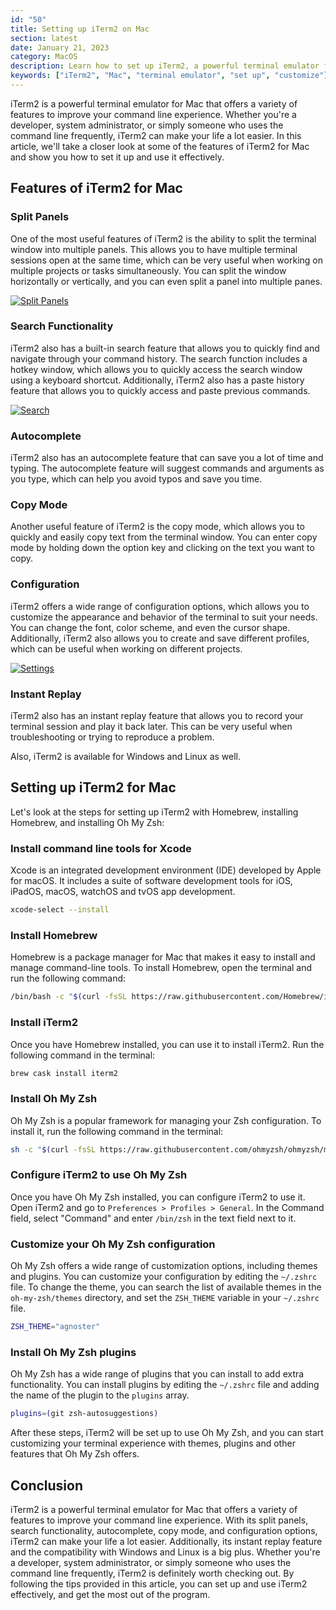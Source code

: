 ```yaml
---
id: "50"
title: Setting up iTerm2 on Mac
section: latest
date: January 21, 2023
category: MacOS
description: Learn how to set up iTerm2, a powerful terminal emulator for Mac, and customize it to suit your needs.
keywords: ["iTerm2", "Mac", "terminal emulator", "set up", "customize"]
---
```


iTerm2 is a powerful terminal emulator for Mac that offers a variety of features to improve your command line experience. Whether you're a developer, system administrator, or simply someone who uses the command line frequently, iTerm2 can make your life a lot easier. In this article, we'll take a closer look at some of the features of iTerm2 for Mac and show you how to set it up and use it effectively.


## Features of iTerm2 for Mac

### Split Panels

One of the most useful features of iTerm2 is the ability to split the terminal window into multiple panels. This allows you to have multiple terminal sessions open at the same time, which can be very useful when working on multiple projects or tasks simultaneously. You can split the window horizontally or vertically, and you can even split a panel into multiple panes.

<a href="https://res.cloudinary.com/deihopdzq/image/upload/v1674308606/itsygankov.com/iTerm2/SplitPanels_skrkgw.jpg" target="_blank">
  <img src="https://res.cloudinary.com/deihopdzq/image/upload/v1674308606/itsygankov.com/iTerm2/SplitPanels_skrkgw.jpg" alt="Split Panels" />
</a>

### Search Functionality

iTerm2 also has a built-in search feature that allows you to quickly find and navigate through your command history. The search function includes a hotkey window, which allows you to quickly access the search window using a keyboard shortcut. Additionally, iTerm2 also has a paste history feature that allows you to quickly access and paste previous commands.

<a href="https://res.cloudinary.com/deihopdzq/image/upload/v1674308606/itsygankov.com/iTerm2/Search_lamo3l.jpg" target="_blank">
  <img src="https://res.cloudinary.com/deihopdzq/image/upload/v1674308606/itsygankov.com/iTerm2/Search_lamo3l.jpg" alt="Search" />
</a>

### Autocomplete

iTerm2 also has an autocomplete feature that can save you a lot of time and typing. The autocomplete feature will suggest commands and arguments as you type, which can help you avoid typos and save you time.

### Copy Mode

Another useful feature of iTerm2 is the copy mode, which allows you to quickly and easily copy text from the terminal window. You can enter copy mode by holding down the option key and clicking on the text you want to copy.

### Configuration

iTerm2 offers a wide range of configuration options, which allows you to customize the appearance and behavior of the terminal to suit your needs. You can change the font, color scheme, and even the cursor shape. Additionally, iTerm2 also allows you to create and save different profiles, which can be useful when working on different projects.

<a href="https://res.cloudinary.com/deihopdzq/image/upload/v1674308606/itsygankov.com/iTerm2/Settings_ulj5fk.jpg" target="_blank">
  <img src="https://res.cloudinary.com/deihopdzq/image/upload/v1674308606/itsygankov.com/iTerm2/Settings_ulj5fk.jpg" alt="Settings" />
</a>

### Instant Replay

iTerm2 also has an instant replay feature that allows you to record your terminal session and play it back later. This can be very useful when troubleshooting or trying to reproduce a problem.

Also, iTerm2 is available for Windows and Linux as well.


## Setting up iTerm2 for Mac

Let's look at the steps for setting up iTerm2 with Homebrew, installing Homebrew, and installing Oh My Zsh:

### Install command line tools for Xcode

Xcode is an integrated development environment (IDE) developed by Apple for macOS. It includes a suite of software development tools for iOS, iPadOS, macOS, watchOS and tvOS app development.

```bash
xcode-select --install
```

### Install Homebrew

Homebrew is a package manager for Mac that makes it easy to install and manage command-line tools. To install Homebrew, open the terminal and run the following command:

```bash
/bin/bash -c "$(curl -fsSL https://raw.githubusercontent.com/Homebrew/install/main/install.sh)"
```

### Install iTerm2

Once you have Homebrew installed, you can use it to install iTerm2. Run the following command in the terminal:

```bash
brew cask install iterm2
```

### Install Oh My Zsh

Oh My Zsh is a popular framework for managing your Zsh configuration. To install it, run the following command in the terminal:

```bash
sh -c "$(curl -fsSL https://raw.githubusercontent.com/ohmyzsh/ohmyzsh/master/tools/install.sh)"
```

### Configure iTerm2 to use Oh My Zsh

Once you have Oh My Zsh installed, you can configure iTerm2 to use it. Open iTerm2 and go to `Preferences > Profiles > General`. In the Command field, select "Command" and enter `/bin/zsh` in the text field next to it.

### Customize your Oh My Zsh configuration

Oh My Zsh offers a wide range of customization options, including themes and plugins. You can customize your configuration by editing the `~/.zshrc` file. To change the theme, you can search the list of available themes in the `oh-my-zsh/themes` directory, and set the `ZSH_THEME` variable in your `~/.zshrc` file.

```bash
ZSH_THEME="agnoster"
```

### Install Oh My Zsh plugins

Oh My Zsh has a wide range of plugins that you can install to add extra functionality. You can install plugins by editing the `~/.zshrc` file and adding the name of the plugin to the `plugins` array.

```bash
plugins=(git zsh-autosuggestions)
```

After these steps, iTerm2 will be set up to use Oh My Zsh, and you can start customizing your terminal experience with themes, plugins and other features that Oh My Zsh offers.


## Conclusion

iTerm2 is a powerful terminal emulator for Mac that offers a variety of features to improve your command line experience. With its split panels, search functionality, autocomplete, copy mode, and configuration options, iTerm2 can make your life a lot easier. Additionally, its instant replay feature and the compatibility with Windows and Linux is a big plus. Whether you're a developer, system administrator, or simply someone who uses the command line frequently, iTerm2 is definitely worth checking out. By following the tips provided in this article, you can set up and use iTerm2 effectively, and get the most out of the program.
